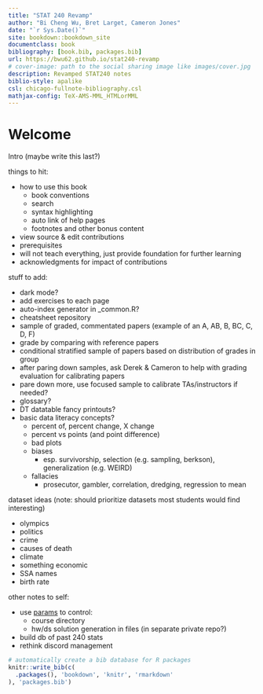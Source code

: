 ```yaml
--- 
title: "STAT 240 Revamp"
author: "Bi Cheng Wu, Bret Larget, Cameron Jones"
date: "`r Sys.Date()`"
site: bookdown::bookdown_site
documentclass: book
bibliography: [book.bib, packages.bib]
url: https://bwu62.github.io/stat240-revamp
# cover-image: path to the social sharing image like images/cover.jpg
description: Revamped STAT240 notes
biblio-style: apalike
csl: chicago-fullnote-bibliography.csl
mathjax-config: TeX-AMS-MML_HTMLorMML
---
```



# Welcome {-}


Intro (maybe write this last?)

things to hit:

- how to use this book
  - book conventions
  - search
  - syntax highlighting
  - auto link of help pages
  - footnotes and other bonus content
- view source & edit contributions
- prerequisites
- will not teach everything, just provide foundation for further learning
- acknowledgments for impact of contributions


stuff to add:

- dark mode?
- add exercises to each page
- auto-index generator in _common.R?
- cheatsheet repository
- sample of graded, commentated papers (example of an A, AB, B, BC, C, D, F)
- grade by comparing with reference papers
- conditional stratified sample of papers based on distribution of grades in group
- after paring down samples, ask Derek & Cameron to help with grading evaluation for calibrating papers
- pare down more, use focused sample to calibrate TAs/instructors if needed?
- glossary?
- DT datatable fancy printouts?
- basic data literacy concepts?
  - percent of, percent change, X change
  - percent vs points (and point difference)
  - bad plots
  - biases
    - esp. survivorship, selection (e.g. sampling, berkson), generalization (e.g. WEIRD)
  - fallacies
    - prosecutor, gambler, correlation, dredging, regression to mean


dataset ideas (note: should prioritize datasets most students would find interesting)

 - olympics
 - politics
 - crime
 - causes of death
 - climate
 - something economic
 - SSA names
 - birth rate


other notes to self:

- use [params](https://bookdown.org/yihui/rmarkdown/params-declare.html) to control:
  - course directory
  - hw/ds solution generation in files (in separate private repo?)
- build db of past 240 stats
- rethink discord management


```r
# automatically create a bib database for R packages
knitr::write_bib(c(
  .packages(), 'bookdown', 'knitr', 'rmarkdown'
), 'packages.bib')
```
